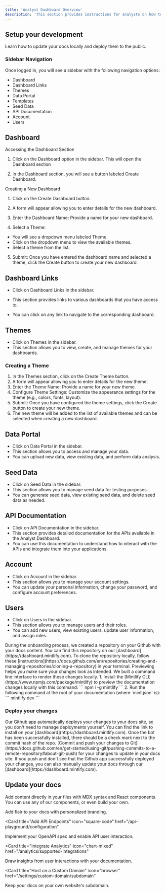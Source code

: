 ```yaml
---
title: 'Analyst Dashboard Overview'
description: 'This section provides instructions for analysts on how to navigate and use the Analyst Dashboard. It covers navigating the sidebar, and creating a new dashboard with a selected theme.'
---
```


## Setup your development

Learn how to update your docs locally and deploy them to the public.

### Sidebar Navigation

Once logged in, you will see a sidebar with the following navigation options:

- Dashboard
- Dashboard Links
- Themes
- Data Portal
- Templates
- Seed Data
- API Documentation
- Account
- Users


## Dashboard

Accessing the Dashboard Section

1. Click on the Dashboard option in the sidebar. This will open the Dashboard section

2. In the Dashboard section, you will see a button labeled Create Dashboard.


Creating a New Dashboard

1. Click on the Create Dashboard button.

2. A form will appear allowing you to enter details for the new dashboard.

3. Enter the Dashboard Name: Provide a name for your new dashboard.

4. Select a Theme:
  - You will see a dropdown menu labeled Theme.
  - Click on the dropdown menu to view the available themes.
  - Select a theme from the list.

5. Submit: Once you have entered the dashboard name and selected a theme, click the Create button to create your new dashboard.


## Dashboard Links

- Click on Dashboard Links in the sidebar.

- This section provides links to various dashboards that you have access to.

- You can click on any link to navigate to the corresponding dashboard.

## Themes

- Click on Themes in the sidebar.
- This section allows you to view, create, and manage themes for your dashboards.

### Creating a Theme

1. In the Themes section, click on the Create Theme button.
2. A form will appear allowing you to enter details for the new theme.
3. Enter the Theme Name: Provide a name for your new theme.
4. Configure Theme Settings: Customize the appearance settings for the theme (e.g., colors, fonts, layout).
5. Submit: Once you have configured the theme settings, click the Create button to create your new theme.
6. The new theme will be added to the list of available themes and can be selected when creating a new dashboard.


## Data Portal

- Click on Data Portal in the sidebar.
- This section allows you to access and manage your data.
- You can upload new data, view existing data, and perform data analysis.


## Seed Data

- Click on Seed Data in the sidebar.
- This section allows you to manage seed data for testing purposes.
- You can generate seed data, view existing seed data, and delete seed data as needed.

## API Documentation

- Click on API Documentation in the sidebar.
- This section provides detailed documentation for the APIs available in the Analyst Dashboard.
- You can use this documentation to understand how to interact with the APIs and integrate them into your applications.

## Account

- Click on Account in the sidebar.
- This section allows you to manage your account settings.
- You can update your personal information, change your password, and configure account preferences.

## Users

- Click on Users in the sidebar.
- This section allows you to manage users and their roles.
- You can add new users, view existing users, update user information, and assign roles.




<AccordionGroup>
  <Accordion icon="github" title="Clone your docs locally">
    During the onboarding process, we created a repository on your Github with
    your docs content. You can find this repository on our
    [dashboard](https://dashboard.mintlify.com). To clone the repository
    locally, follow these
    [instructions](https://docs.github.com/en/repositories/creating-and-managing-repositories/cloning-a-repository)
    in your terminal.
  </Accordion>
  <Accordion icon="rectangle-terminal" title="Preview changes">
    Previewing helps you make sure your changes look as intended. We built a
    command line interface to render these changes locally. 1. Install the
    [Mintlify CLI](https://www.npmjs.com/package/mintlify) to preview the
    documentation changes locally with this command: ``` npm i -g mintlify ```
    2. Run the following command at the root of your documentation (where
    `mint.json` is): ``` mintlify dev ```
  </Accordion>
</AccordionGroup>

### Deploy your changes

<AccordionGroup>

<Accordion icon="message-bot" title="Install our Github app">
  Our Github app automatically deploys your changes to your docs site, so you
  don't need to manage deployments yourself. You can find the link to install on
  your [dashboard](https://dashboard.mintlify.com). Once the bot has been
  successfully installed, there should be a check mark next to the commit hash
  of the repo.
</Accordion>
<Accordion icon="rocket" title="Push your changes">
  [Commit and push your changes to
  Git](https://docs.github.com/en/get-started/using-git/pushing-commits-to-a-remote-repository#about-git-push)
  for your changes to update in your docs site. If you push and don't see that
  the Github app successfully deployed your changes, you can also manually
  update your docs through our [dashboard](https://dashboard.mintlify.com).
</Accordion>

</AccordionGroup>

## Update your docs

Add content directly in your files with MDX syntax and React components. You can use any of our components, or even build your own.

<CardGroup>

<Card title="Style Your Docs" icon="paintbrush" href="/settings/global">
  Add flair to your docs with personalized branding.
</Card>

<Card
  title="Add API Endpoints"
  icon="square-code"
  href="/api-playground/configuration"
>
  Implement your OpenAPI spec and enable API user interaction.
</Card>

<Card
  title="Integrate Analytics"
  icon="chart-mixed"
  href="/analytics/supported-integrations"
>
  Draw insights from user interactions with your documentation.
</Card>

<Card
  title="Host on a Custom Domain"
  icon="browser"
  href="/settings/custom-domain/subdomain"
>
  Keep your docs on your own website's subdomain.
</Card>

</CardGroup>
